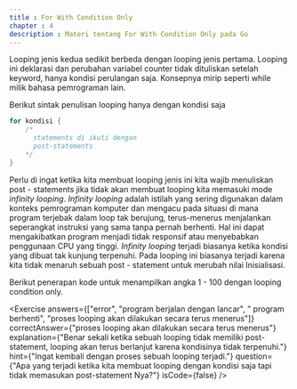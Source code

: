 ```yaml
---
title : For With Condition Only
chapter : 4
description : Materi tentang For With Condition Only pada Go
---
```


Looping jenis kedua sedikit berbeda dengan looping jenis pertama. Looping 
ini deklarasi dan perubahan variabel counter tidak dituliskan setelah 
keyword, hanya kondisi perulangan saja. Konsepnya mirip seperti while 
milik bahasa pemrograman lain.

Berikut sintak penulisan looping hanya dengan kondisi saja

```go
for kondisi {
    /* 
      statements di ikuti dengan
      post-statements
    */
}
```

Perlu di ingat ketika kita membuat looping jenis ini kita wajib menuliskan 
post - statements jika tidak akan membuat looping kita memasuki mode 
_infinity looping_. _Infinity looping_ adalah istilah yang sering digunakan dalam 
konteks pemrograman komputer dan mengacu pada situasi di mana 
program terjebak dalam loop tak berujung, terus-menerus menjalankan 
seperangkat instruksi yang sama tanpa pernah berhenti. Hal ini dapat 
mengakibatkan program menjadi tidak responsif atau menyebabkan 
penggunaan CPU yang tinggi. _Infinity looping_ terjadi biasanya ketika 
kondisi yang dibuat tak kunjung terpenuhi. Pada looping ini biasanya terjadi 
karena kita tidak menaruh sebuah post - statement untuk merubah nilai 
Inisialisasi.

Berikut penerapan kode untuk menampilkan angka 1 - 100 dengan looping 
condition only.

<Compiler src="https://goplay.tools/snippet/fPGDCIZTdOH" />

<Exercise 
  answers={["error", "program berjalan dengan lancar", " program berhenti", "proses looping akan dilakukan secara terus menerus"]}
  correctAnswer={"proses looping akan dilakukan secara terus menerus"}
  explanation={"Benar sekali ketika sebuah looping tidak memiliki post-statement, looping akan terus berlanjut karena kondisinya tidak terpenuhi."}
  hint={"Ingat kembali dengan proses sebuah looping terjadi."}
  question={"Apa yang terjadi ketika kita membuat looping dengan kondisi saja tapi tidak memasukan post-statement Nya?"}
  isCode={false}
/>
